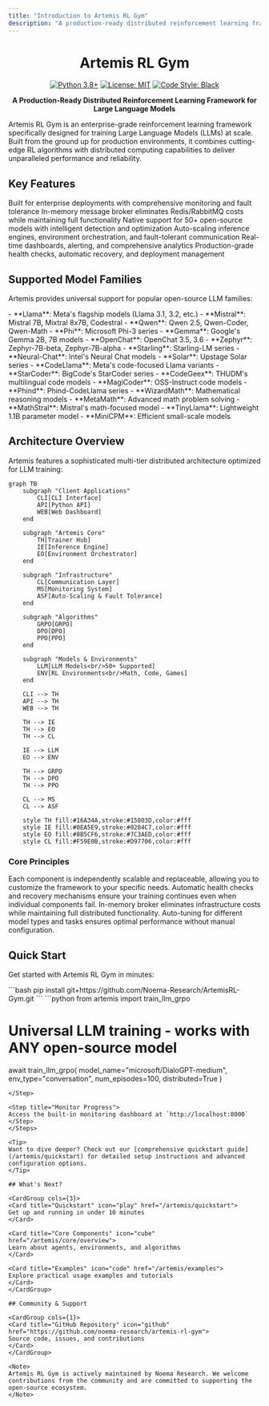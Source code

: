```yaml
---
title: "Introduction to Artemis RL Gym"
description: "A production-ready distributed reinforcement learning framework for Large Language Models"
---
```


<div align="center">

# Artemis RL Gym

[![Python 3.8+](https://img.shields.io/badge/python-3.8+-blue.svg)](https://www.python.org/downloads/)
[![License: MIT](https://img.shields.io/badge/License-MIT-yellow.svg)](https://opensource.org/licenses/MIT)
[![Code Style: Black](https://img.shields.io/badge/code%20style-black-000000.svg)](https://github.com/psf/black)

**A Production-Ready Distributed Reinforcement Learning Framework for Large Language Models**

</div>

Artemis RL Gym is an enterprise-grade reinforcement learning framework specifically designed for training Large Language Models (LLMs) at scale. Built from the ground up for production environments, it combines cutting-edge RL algorithms with distributed computing capabilities to deliver unparalleled performance and reliability.

## Key Features

<CardGroup cols={2}>
<Card title="Production-Ready" icon="rocket" href="/artemis/quickstart">
  Built for enterprise deployments with comprehensive monitoring and fault tolerance
</Card>

<Card title="Zero-Cost Scaling" icon="dollar-sign" href="/artemis/distributed/communication">
  In-memory message broker eliminates Redis/RabbitMQ costs while maintaining full functionality
</Card>

<Card title="LLM-Optimized" icon="brain" href="/artemis/core/llm-agent">
  Native support for 50+ open-source models with intelligent detection and optimization
</Card>

<Card title="Truly Distributed" icon="network-wired" href="/artemis/distributed/overview">
  Auto-scaling inference engines, environment orchestration, and fault-tolerant communication
</Card>

<Card title="Enterprise Monitoring" icon="chart-line" href="/artemis/distributed/monitoring">
  Real-time dashboards, alerting, and comprehensive analytics
</Card>

<Card title="Battle-Tested" icon="shield-halved" href="/artemis/deployment">
  Production-grade health checks, automatic recovery, and deployment management
</Card>
</CardGroup>

## Supported Model Families

Artemis provides universal support for popular open-source LLM families:

<Tabs>
<Tab title="Base Models">
  - **Llama**: Meta's flagship models (Llama 3.1, 3.2, etc.)
  - **Mistral**: Mistral 7B, Mixtral 8x7B, Codestral
  - **Qwen**: Qwen 2.5, Qwen-Coder, Qwen-Math
  - **Phi**: Microsoft Phi-3 series
  - **Gemma**: Google's Gemma 2B, 7B models
</Tab>

<Tab title="Chat Models">
  - **OpenChat**: OpenChat 3.5, 3.6
  - **Zephyr**: Zephyr-7B-beta, Zephyr-7B-alpha
  - **Starling**: Starling-LM series
  - **Neural-Chat**: Intel's Neural Chat models
  - **Solar**: Upstage Solar series
</Tab>

<Tab title="Code Models">
  - **CodeLlama**: Meta's code-focused Llama variants
  - **StarCoder**: BigCode's StarCoder series
  - **CodeGeex**: THUDM's multilingual code models
  - **MagiCoder**: OSS-Instruct code models
  - **Phind**: Phind-CodeLlama series
</Tab>

<Tab title="Specialized">
  - **WizardMath**: Mathematical reasoning models
  - **MetaMath**: Advanced math problem solving
  - **MathStral**: Mistral's math-focused model
  - **TinyLlama**: Lightweight 1.1B parameter model
  - **MiniCPM**: Efficient small-scale models
</Tab>
</Tabs>

## Architecture Overview

Artemis features a sophisticated multi-tier distributed architecture optimized for LLM training:

```mermaid
graph TB
    subgraph "Client Applications"
        CLI[CLI Interface]
        API[Python API]
        WEB[Web Dashboard]
    end
    
    subgraph "Artemis Core"
        TH[Trainer Hub]
        IE[Inference Engine]
        EO[Environment Orchestrator]
    end
    
    subgraph "Infrastructure"
        CL[Communication Layer]
        MS[Monitoring System]
        ASF[Auto-Scaling & Fault Tolerance]
    end
    
    subgraph "Algorithms"
        GRPO[GRPO]
        DPO[DPO]
        PPO[PPO]
    end
    
    subgraph "Models & Environments"
        LLM[LLM Models<br/>50+ Supported]
        ENV[RL Environments<br/>Math, Code, Games]
    end
    
    CLI --> TH
    API --> TH
    WEB --> TH
    
    TH --> IE
    TH --> EO
    TH --> CL
    
    IE --> LLM
    EO --> ENV
    
    TH --> GRPO
    TH --> DPO
    TH --> PPO
    
    CL --> MS
    CL --> ASF
    
    style TH fill:#16A34A,stroke:#15803D,color:#fff
    style IE fill:#0EA5E9,stroke:#0284C7,color:#fff
    style EO fill:#8B5CF6,stroke:#7C3AED,color:#fff
    style CL fill:#F59E0B,stroke:#D97706,color:#fff
```

### Core Principles

<AccordionGroup>
<Accordion title="Modularity">
  Each component is independently scalable and replaceable, allowing you to customize the framework to your specific needs.
</Accordion>

<Accordion title="Fault Tolerance">
  Automatic health checks and recovery mechanisms ensure your training continues even when individual components fail.
</Accordion>

<Accordion title="Zero-Cost Communication">
  In-memory broker eliminates infrastructure costs while maintaining full distributed functionality.
</Accordion>

<Accordion title="Intelligent Optimization">
  Auto-tuning for different model types and tasks ensures optimal performance without manual configuration.
</Accordion>
</AccordionGroup>

## Quick Start

Get started with Artemis RL Gym in minutes:

<Steps>
<Step title="Install Artemis">
  ```bash
  pip install git+https://github.com/Noema-Research/ArtemisRL-Gym.git
  ```
</Step>

<Step title="Basic Training">
  ```python
  from artemis import train_llm_grpo

  # Universal LLM training - works with ANY open-source model
  await train_llm_grpo(
      model_name="microsoft/DialoGPT-medium",
      env_type="conversation",
      num_episodes=100,
      distributed=True
  )
  ```
</Step>

<Step title="Monitor Progress">
  Access the built-in monitoring dashboard at `http://localhost:8000`
</Step>
</Steps>

<Tip>
Want to dive deeper? Check out our [comprehensive quickstart guide](/artemis/quickstart) for detailed setup instructions and advanced configuration options.
</Tip>

## What's Next?

<CardGroup cols={3}>
<Card title="Quickstart" icon="play" href="/artemis/quickstart">
  Get up and running in under 10 minutes
</Card>

<Card title="Core Components" icon="cube" href="/artemis/core/overview">
  Learn about agents, environments, and algorithms
</Card>

<Card title="Examples" icon="code" href="/artemis/examples">
  Explore practical usage examples and tutorials
</Card>
</CardGroup>

## Community & Support

<CardGroup cols={1}>
<Card title="GitHub Repository" icon="github" href="https://github.com/noema-research/artemis-rl-gym">
  Source code, issues, and contributions
</Card>
</CardGroup>

<Note>
Artemis RL Gym is actively maintained by Noema Research. We welcome contributions from the community and are committed to supporting the open-source ecosystem.
</Note>